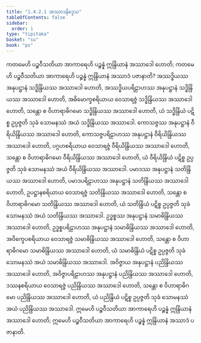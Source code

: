```yaml
---
title: "1.4.2.1 အဿာဒနိဒ္ဒေသ"
tableOfContents: false
sidebar:
  order: 1
type: "tipitaka"
basket: "su"
book: "ps"
---
```



<DynamicBreadcrumb />

<Division number="189" book="ps">

<Paragraph number="1023" book="ps">
ကတမေဟိ ပဉ္စဝီသတိယာ အာကာရေဟိ ပဉ္စန္နံ ဣန္ဒြိယာနံ အဿာဒေါ ဟောတိ; ကတမေဟိ ပဉ္စဝီသတိယာ အာကာရေဟိ ပဉ္စန္နံ ဣန္ဒြိယာနံ အဿာဒံ ပဇာနာတိ? အဿဒ္ဓိယဿ အနုပဋ္ဌာနံ သဒ္ဓိန္ဒြိယဿ အဿာဒေါ ဟောတိ, အဿဒ္ဓိယပရိဠာဟဿ အနုပဋ္ဌာနံ သဒ္ဓိန္ဒြိယဿ အဿာဒေါ ဟောတိ, အဓိမောက္ခစရိယာယ ဝေသာရဇ္ဇံ သဒ္ဓိန္ဒြိယဿ အဿာဒေါ ဟောတိ, သန္တော စ ဝိဟာရာဓိဂမော သဒ္ဓိန္ဒြိယဿ အဿာဒေါ ဟောတိ, ယံ သဒ္ဓိန္ဒြိယံ ပဋိစ္စ ဥပ္ပဇ္ဇတိ သုခံ သောမနဿံ အယံ သဒ္ဓိန္ဒြိယဿ အဿာဒေါ.
</Paragraph>

<Paragraph number="1024" book="ps">
ကောသဇ္ဇဿ အနုပဋ္ဌာနံ ဝီရိယိန္ဒြိယဿ အဿာဒေါ ဟောတိ, ကောသဇ္ဇပရိဠာဟဿ အနုပဋ္ဌာနံ ဝီရိယိန္ဒြိယဿ အဿာဒေါ ဟောတိ, ပဂ္ဂဟစရိယာယ ဝေသာရဇ္ဇံ ဝီရိယိန္ဒြိယဿ အဿာဒေါ ဟောတိ, သန္တော စ ဝိဟာရာဓိဂမော ဝီရိယိန္ဒြိယဿ အဿာဒေါ ဟောတိ, ယံ ဝီရိယိန္ဒြိယံ ပဋိစ္စ ဥပ္ပဇ္ဇတိ သုခံ သောမနဿံ အယံ ဝီရိယိန္ဒြိယဿ အဿာဒေါ.
</Paragraph>

<Paragraph number="1025" book="ps">
ပမာဒဿ အနုပဋ္ဌာနံ သတိန္ဒြိယဿ အဿာဒေါ ဟောတိ, ပမာဒပရိဠာဟဿ အနုပဋ္ဌာနံ သတိန္ဒြိယဿ အဿာဒေါ ဟောတိ, ဥပဋ္ဌာနစရိယာယ ဝေသာရဇ္ဇံ သတိန္ဒြိယဿ အဿာဒေါ ဟောတိ, သန္တော စ ဝိဟာရာဓိဂမော သတိန္ဒြိယဿ အဿာဒေါ ဟောတိ, ယံ သတိန္ဒြိယံ ပဋိစ္စ ဥပ္ပဇ္ဇတိ သုခံ သောမနဿံ အယံ သတိန္ဒြိယဿ အဿာဒေါ.
</Paragraph>

<Paragraph number="1026" book="ps">
ဥဒ္ဓစ္စဿ အနုပဋ္ဌာနံ သမာဓိန္ဒြိယဿ အဿာဒေါ ဟောတိ, ဥဒ္ဓစ္စပရိဠာဟဿ အနုပဋ္ဌာနံ သမာဓိန္ဒြိယဿ အဿာဒေါ ဟောတိ, အဝိက္ခေပစရိယာယ ဝေသာရဇ္ဇံ သမာဓိန္ဒြိယဿ အဿာဒေါ ဟောတိ, သန္တော စ ဝိဟာရာဓိဂမော သမာဓိန္ဒြိယဿ အဿာဒေါ ဟောတိ, ယံ သမာဓိန္ဒြိယံ ပဋိစ္စ ဥပ္ပဇ္ဇတိ သုခံ သောမနဿံ အယံ သမာဓိန္ဒြိယဿ အဿာဒေါ.
</Paragraph>

<Paragraph number="1027" book="ps">
အဝိဇ္ဇာယ အနုပဋ္ဌာနံ ပညိန္ဒြိယဿ အဿာဒေါ ဟောတိ, အဝိဇ္ဇာပရိဠာဟဿ အနုပဋ္ဌာနံ ပညိန္ဒြိယဿ အဿာဒေါ ဟောတိ, ဒဿနစရိယာယ ဝေသာရဇ္ဇံ ပညိန္ဒြိယဿ အဿာဒေါ ဟောတိ, သန္တော စ ဝိဟာရာဓိဂမော ပညိန္ဒြိယဿ အဿာဒေါ ဟောတိ, ယံ ပညိန္ဒြိယံ ပဋိစ္စ ဥပ္ပဇ္ဇတိ သုခံ သောမနဿံ အယံ ပညိန္ဒြိယဿ အဿာဒေါ.
</Paragraph>

<Paragraph number="1028" book="ps">
ဣမေဟိ ပဉ္စဝီသတိယာ အာကာရေဟိ ပဉ္စန္နံ ဣန္ဒြိယာနံ အဿာဒေါ ဟောတိ; ဣမေဟိ ပဉ္စဝီသတိယာ အာကာရေဟိ ပဉ္စန္နံ ဣန္ဒြိယာနံ အဿာဒံ ပဇာနာတိ.
</Paragraph>
</Division>